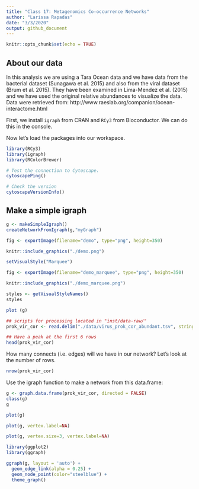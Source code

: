 ```yaml
---
title: "Class 17: Metagenomics Co-occurrence Networks"
author: "Larissa Rapadas"
date: "3/3/2020"
output: github_document
---
```


```r
knitr::opts_chunk$set(echo = TRUE)
```

## About our data
In this analysis we are using a Tara Ocean data and we have data from the bacterial dataset (Sunagawa et al. 2015) and also from the viral dataset (Brum et al. 2015). They have been examined in Lima-Mendez et al. (2015) and we have used the original relative abundances to visualize the data. Data were retrieved from: http://www.raeslab.org/companion/ocean-interactome.html

First, we install `igraph` from CRAN and `RCy3` from Bioconductor. We can do this in the console.

Now let's load the packages into our workspace.
```r
library(RCy3)
library(igraph)
library(RColorBrewer)
```

```r
# Test the connection to Cytoscape.
cytoscapePing()
```
```r
# Check the version
cytoscapeVersionInfo()
```

## Make a simple igraph

```r
g <- makeSimpleIgraph()
createNetworkFromIgraph(g,"myGraph")
```

```r
fig <- exportImage(filename="demo", type="png", height=350)

```

```r
knitr::include_graphics("./demo.png")

```

```r
setVisualStyle("Marquee")

```

```r
fig <- exportImage(filename="demo_marquee", type="png", height=350)

knitr::include_graphics("./demo_marquee.png")

```

```r
styles <- getVisualStyleNames()
styles

```

```r
plot (g)
```
```r
## scripts for processing located in "inst/data-raw/"
prok_vir_cor <- read.delim("./data/virus_prok_cor_abundant.tsv", stringsAsFactors = FALSE)

## Have a peak at the first 6 rows
head(prok_vir_cor)
```
How many connects (i.e. edges) will we have in our network? Let's look at the number of rows.
```r
nrow(prok_vir_cor)
```

Use the igraph function to make a network from this data.frame:
```r
g <- graph.data.frame(prok_vir_cor, directed = FALSE)
class(g)
g
```

```r
plot(g)
```

```r
plot(g, vertex.label=NA)

```

```r
plot(g, vertex.size=3, vertex.label=NA)
```

```r
library(ggplot2)
library(ggraph)

```
```r
ggraph(g, layout = 'auto') +
  geom_edge_link(alpha = 0.25) +
  geom_node_point(color="steelblue") +
  theme_graph()
```

